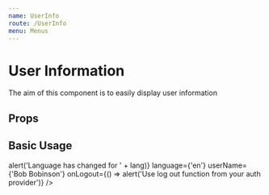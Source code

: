 ```yaml
---
name: UserInfo
route: /UserInfo
menu: Menus
---
```



# User Information

The aim of this component is to easily display user information

## Props

<Props of={UserInfo} />

## Basic Usage

<Playground>
  <UserInfo
    languages={{
      en: 'English',
      fr: 'Français'
    }}
    changeLanguage={lang => alert('Language has changed for ' + lang)}
    language={'en'}
    userName={'Bob Bobinson'}
    onLogout={() => alert('Use log out function from your auth provider')}
  />
</Playground>
